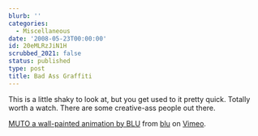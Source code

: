 ```yaml
---
blurb: ''
categories:
  - Miscellaneous
date: '2008-05-23T00:00:00'
id: 20eMLRzJiN1H
scrubbed_2021: false
status: published
type: post
title: Bad Ass Graffiti
---
```


This is a little shaky to look at, but you get used to it pretty
quick. Totally worth a watch. There are some creative-ass people
out there.
  
[MUTO a wall-painted animation by BLU](http://www.vimeo.com/993998?pg=embed&sec=993998)
from [blu](http://www.vimeo.com/blu?pg=embed&sec=993998) on
[Vimeo](http://vimeo.com?pg=embed&sec=993998).
